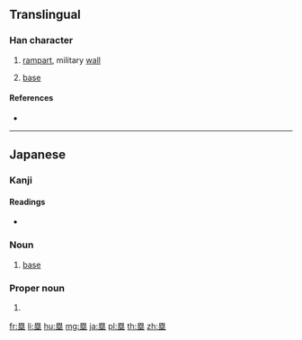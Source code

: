 {{character info/new}}
{{also|壘}}
==Translingual==
{{Han simplified forms|壘|塁|垒}}

===Han character===
{{Han char|rn=32|rad=土|as=09|sn=12|four=60104|canj=WIOG}}

# [[rampart]], military [[wall]]
# {{lb|mul|baseball}} [[base]]

====References====
* {{Han ref|kx=0234.271|dkj=05316|hdz=42544.011|uh=5841|ud=22593}}

----

==Japanese==

===Kanji===
{{ja-kanji|grade=c|rs=土09|style=s|kyu=壘}}

====Readings====
* {{ja-readings|goon=[[るい]] (rui)|kanon=[[るい]] (rui)|kun=[[とりで]] (toride)}}

{{ja-kanjitab|るい|yomi=o}}

===Noun===
{{ja-noun|るい|kyu=壘}}

# {{lb|ja|baseball|sort=るい}} [[base]]

===Proper noun===
{{ja-pos|proper|るい}}

# {{given name|male|lang=ja|sort=るい}}

[[fr:塁]]
[[li:塁]]
[[hu:塁]]
[[mg:塁]]
[[ja:塁]]
[[pl:塁]]
[[th:塁]]
[[zh:塁]]